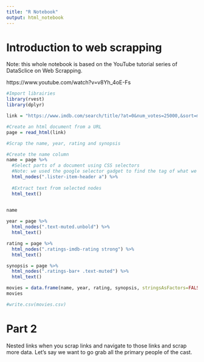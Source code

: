 ---
title: "R Notebook"
output: html_notebook
---

# Introduction to web scrapping

Note: this whole notebook is based on the YouTube tutorial series of DataSclice on Web Scrapping.

https://www.youtube.com/watch?v=v8Yh_4oE-Fs

```{r}
#Import librairies
library(rvest)
library(dplyr)
```


```{r}
link = "https://www.imdb.com/search/title/?at=0&num_votes=25000,&sort=moviemeter&title_type=feature"

#Create an html document from a URL
page = read_html(link)

```


```{r}
#Scrap the name, year, rating and synopsis

#Create the name column
name = page %>% 
  #Select parts of a document using CSS selectors
  #Note: we used the google selector gadget to find the tag of what we were looking for.
  html_nodes(".lister-item-header a") %>% 
  
  #Extract text from selected nodes
  html_text()
  
```


```{r}
name
```

```{r}
year = page %>% 
  html_nodes(".text-muted.unbold") %>% 
  html_text()

rating = page %>% 
  html_nodes(".ratings-imdb-rating strong") %>% 
  html_text()

synopsis = page %>% 
  html_nodes(".ratings-bar+ .text-muted") %>% 
  html_text()

```



```{r}
movies = data.frame(name, year, rating, synopsis, stringsAsFactors=FALSE)
movies
```


```{r}
#write.csv(movies.csv)
```



# Part 2

Nested links
when you scrap links and navigate to those links and scrap more data.
Let's say we want to go grab all the primary people of the cast. 


```{r}





```



